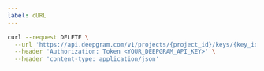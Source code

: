 ---
label: cURL
---

```bash
curl --request DELETE \
  --url 'https://api.deepgram.com/v1/projects/{project_id}/keys/{key_id}' \
  --header 'Authorization: Token <YOUR_DEEPGRAM_API_KEY>' \
  --header 'content-type: application/json'
```
